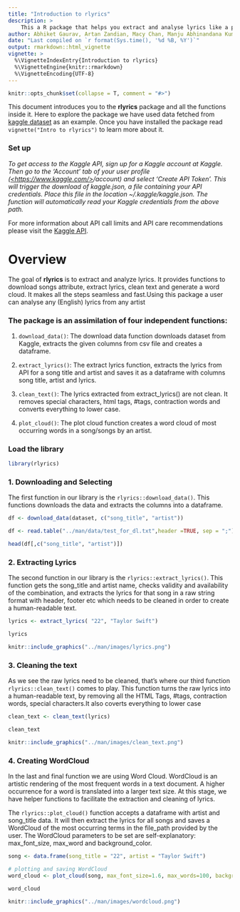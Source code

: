 ```yaml
---
title: "Introduction to rlyrics"
description: >
    This a R package that helps you extract and analyse lyrics like a piece of cake!
author: Abhiket Gaurav, Artan Zandian, Macy Chan, Manju Abhinandana Kumar
date: "Last compiled on `r format(Sys.time(), '%d %B, %Y')`"
output: rmarkdown::html_vignette
vignette: >
  %\VignetteIndexEntry{Introduction to rlyrics}
  %\VignetteEngine{knitr::rmarkdown}
  %\VignetteEncoding{UTF-8}
---
```


```r
knitr::opts_chunk$set(collapse = T, comment = "#>")
```

This document introduces you to the **rlyrics** package and all the functions inside it. Here to explore the package we have used data fetched from [kaggle dataset](https://www.kaggle.com/geomack/spotifyclassification) as an example. Once you have installed the package read `vignette("Intro to rlyrics")` to learn more about it.

### Set up

*To get access to the Kaggle API, sign up for a Kaggle account at Kaggle. Then go to the 'Account' tab of your user profile ([<https://www.kaggle.com/>](https://www.kaggle.com/){.uri}<username>/account) and select 'Create API Token'. This will trigger the download of kaggle.json, a file containing your API credentials. Place this file in the location \~/.kaggle/kaggle.json. The function will automatically read your Kaggle credentials from the above path.*

For more information about API call limits and API care recommendations please visit the [Kaggle API](https://github.com/Kaggle/kaggle-api).


# Overview

The goal of **rlyrics** is to extract and analyze lyrics. It provides functions to download songs attribute, extract lyrics, clean text and generate a word cloud. It makes all the steps seamless and fast.Using this package a user can analyse any (English) lyrics from any artist


### The package is an assimilation of four independent functions:

1.  `download_data()`: The download data function downloads dataset from Kaggle, extracts the given columns from csv file and creates a dataframe.

2.  `extract_lyrics()`: The extract lyrics function, extracts the lyrics from API for a song title and artist and saves it as a dataframe with columns song title, artist and lyrics.

3.  `clean_text()`: The lyrics extracted from extract_lyrics() are not clean. It removes special characters, html tags, #tags, contraction words and converts everything to lower case.

4.  `plot_cloud()`: The plot cloud function creates a word cloud of most occurring words in a song/songs by an artist.

### Load the library

```r
library(rlyrics)
```

### 1. Downloading and Selecting

The first function in our library is the `rlyrics::download_data()`. This functions downloads the data and extracts the columns into a dataframe. 

```r
df <- download_data(dataset, c("song_title", "artist"))
```

```r
df <- read.table("../man/data/test_for_dl.txt",header =TRUE, sep = ";")
```

```r
head(df[,c("song_title", "artist")])
```

### 2. Extracting Lyrics

The second function in our library is the `rlyrics::extract_lyrics()`. This function gets the song_title and artist name, checks validity and availability of the combination, and extracts the lyrics for that song in a raw string format with header, footer etc which needs to be cleaned in order to create a human-readable text.

```r
lyrics <- extract_lyrics( "22", "Taylor Swift")
```

```r
lyrics
```

```r
knitr::include_graphics("../man/images/lyrics.png")
```

### 3. Cleaning the text

As we see the raw lyrics need to be cleaned, that's where our third function `rlyrics::clean_text()` comes to play. This function turns the raw lyrics into a human-readable text, by removing all the HTML Tags, #tags, contraction words, special characters.It also coverts everything to lower case

```r
clean_text <- clean_text(lyrics)
```
```r
clean_text
```

```r
knitr::include_graphics("../man/images/clean_text.png")
```

### 4. Creating WordCloud

In the last and final function we are using Word Cloud. WordCloud is an artistic rendering of the most frequent words in a text document. A higher occurrence for a word is translated into a larger text size. At this stage, we have helper functions to facilitate the extraction and cleaning of lyrics.

The `rlyrics::plot_cloud()` function accepts a dataframe with artist and song_title data. It will then extract the lyrics for all songs and saves a WordCloud of the most occurring terms in the file_path provided by the user. The WordCloud parameters to be set are self-explanatory: max_font_size, max_word and background_color.

```r
song <- data.frame(song_title = "22", artist = "Taylor Swift")

# plotting and saving WordCloud
word_cloud <- plot_cloud(song, max_font_size=1.6, max_words=100, background_color="white")
```

```r
word_cloud
```

```r
knitr::include_graphics("../man/images/wordcloud.png")
```

